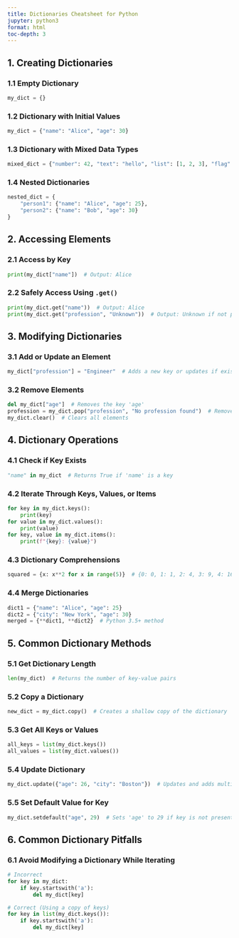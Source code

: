 ```yaml
---
title: Dictionaries Cheatsheet for Python
jupyter: python3
format: html
toc-depth: 3
---
```


## 1. Creating Dictionaries

### 1.1 Empty Dictionary
```python
my_dict = {}
```

### 1.2 Dictionary with Initial Values
```python
my_dict = {"name": "Alice", "age": 30}
```

### 1.3 Dictionary with Mixed Data Types
```python
mixed_dict = {"number": 42, "text": "hello", "list": [1, 2, 3], "flag": True}
```

### 1.4 Nested Dictionaries
```python
nested_dict = {
    "person1": {"name": "Alice", "age": 25},
    "person2": {"name": "Bob", "age": 30}
}
```

## 2. Accessing Elements

### 2.1 Access by Key
```python
print(my_dict["name"])  # Output: Alice
```

### 2.2 Safely Access Using `.get()`
```python
print(my_dict.get("name"))  # Output: Alice
print(my_dict.get("profession", "Unknown"))  # Output: Unknown if not present
```

## 3. Modifying Dictionaries

### 3.1 Add or Update an Element
```python
my_dict["profession"] = "Engineer"  # Adds a new key or updates if exists
```

### 3.2 Remove Elements
```python
del my_dict["age"]  # Removes the key 'age'
profession = my_dict.pop("profession", "No profession found")  # Removes and returns
my_dict.clear()  # Clears all elements
```

## 4. Dictionary Operations

### 4.1 Check if Key Exists
```python
"name" in my_dict  # Returns True if 'name' is a key
```

### 4.2 Iterate Through Keys, Values, or Items
```python
for key in my_dict.keys():
    print(key)
for value in my_dict.values():
    print(value)
for key, value in my_dict.items():
    print(f"{key}: {value}")
```

### 4.3 Dictionary Comprehensions
```python
squared = {x: x**2 for x in range(5)}  # {0: 0, 1: 1, 2: 4, 3: 9, 4: 16}
```

### 4.4 Merge Dictionaries
```python
dict1 = {"name": "Alice", "age": 25}
dict2 = {"city": "New York", "age": 30}
merged = {**dict1, **dict2}  # Python 3.5+ method
```

## 5. Common Dictionary Methods

### 5.1 Get Dictionary Length
```python
len(my_dict)  # Returns the number of key-value pairs
```

### 5.2 Copy a Dictionary
```python
new_dict = my_dict.copy()  # Creates a shallow copy of the dictionary
```

### 5.3 Get All Keys or Values
```python
all_keys = list(my_dict.keys())
all_values = list(my_dict.values())
```

### 5.4 Update Dictionary
```python
my_dict.update({"age": 26, "city": "Boston"})  # Updates and adds multiple keys
```

### 5.5 Set Default Value for Key
```python
my_dict.setdefault("age", 29)  # Sets 'age' to 29 if key is not present
```

## 6. Common Dictionary Pitfalls

### 6.1 Avoid Modifying a Dictionary While Iterating
```python
# Incorrect
for key in my_dict:
    if key.startswith('a'):
        del my_dict[key]

# Correct (Using a copy of keys)
for key in list(my_dict.keys()):
    if key.startswith('a'):
        del my_dict[key]
```
